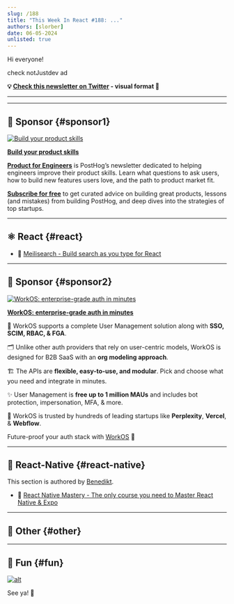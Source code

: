 ```yaml
---
slug: /188
title: "This Week In React #188: ..."
authors: [slorber]
date: 06-05-2024
unlisted: true
---
```


Hi everyone!

<Todo />

check notJustdev ad

<!-- truncate -->

**💡 [Check this newsletter on Twitter](https://slo.im/thread) - visual format 🎨**

---


<Support />

---

## 💸 Sponsor {#sponsor1}

[![Build your product skills](/emails/issues/183/posthog.jpg)](https://newsletter.posthog.com/?utm_source=twir&utm_campaign=twir)

**[Build your product skills](https://newsletter.posthog.com/?utm_source=twir&utm_campaign=twir)**

[**Product for Engineers**](https://newsletter.posthog.com/?utm_source=twir&utm_campaign=twir) is PostHog’s newsletter dedicated to helping engineers improve their product skills. Learn what questions to ask users, how to build new features users love, and the path to product market fit.

[**Subscribe for free**](https://newsletter.posthog.com/?utm_source=twir&utm_campaign=twir) to get curated advice on building great products, lessons (and mistakes) from building PostHog, and deep dives into the strategies of top startups.

---

## ⚛️ React {#react}

<Todo />

- 💸 [Meilisearch - Build search as you type for React](https://www.meilisearch.com/with/react?utm_campaign=sponsoring&utm_source=thisweekinreact)

<SubscribeFormEmbed placement="middle" />

---

## 💸 Sponsor {#sponsor2}

[![WorkOS: enterprise-grade auth in minutes](/emails/issues/188/workOS.jpg)](https://workos.com/?utm_source=thisweekinreact&utm_medium=newsletter&utm_campaign=q22024)

**[WorkOS: enterprise-grade auth in minutes](https://workos.com/?utm_source=thisweekinreact&utm_medium=newsletter&utm_campaign=q22024)**

🔐 WorkOS supports a complete User Management solution along with **SSO, SCIM, RBAC, & FGA**.

🗂️ Unlike other auth providers that rely on user-centric models, WorkOS is designed for B2B SaaS with an **org modeling approach**.

🏗️ The APIs are **flexible, easy-to-use, and modular**. Pick and choose what you need and integrate in minutes.

✨ User Management is **free up to 1 million MAUs** and includes bot protection, impersonation, MFA, & more.

🤝 WorkOS is trusted by hundreds of leading startups like **Perplexity**, **Vercel**, & **Webflow**.

Future-proof your auth stack with [WorkOS](https://workos.com/?utm_source=thisweekinreact&utm_medium=newsletter&utm_campaign=q22024) 🚀

---

## 📱 React-Native {#react-native}

This section is authored by [Benedikt](https://twitter.com/bndkt).

- 💸 [React Native Mastery - The only course you need to Master React Native & Expo](https://notjust.dev/react-native-mastery?utm_source=twir&utm_medium=email)

---

## 🔀 Other {#other}

<Todo />

---

## 🤭 Fun {#fun}

<Todo />

[![alt](/emails/issues/122/meme.jpg)](https://twitter.com/TODOTODOTODOTODOTODOTODOTODOTODOTODOTODO)

See ya! 👋
